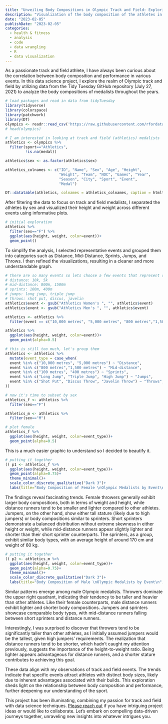 ```yaml
---
title: "Unveiling Body Compositions in Olympic Track and Field: Exploring Data Trends"
description: "Visualization of the body composition of the athletes in different track and field events. Data from #TidyTuesday."
date: "2023-02-05"
publishDate: "2023-02-05"
categories:
  - health & fitness
  - analysis
  - code
  - data wrangling
  - R
  - data visualization
---
```


As a passionate track and field athlete, I have always been curious about the correlation between body composition and performance in various events. In this data science project, I explore the realm of Olympic track and field by utilizing data from the Tidy Tuesday GitHub repository (July 27, 2021) to analyze the body compositions of medalists throughout the years.

```r
# load packages and read in data from tidyTuesday
library(tidyverse)
library(colorspace)
library(patchwork)
library(DT)
olympics <- readr::read_csv('https://raw.githubusercontent.com/rfordatascience/tidytuesday/master/data/2021/2021-07-27/olympics.csv')
# head(olympics)

# I am interested in looking at track and field (athletics) medalists
athletics <- olympics %>% 
  filter(sport=="Athletics",
         !is.na(medal))

athletics$sex <- as.factor(athletics$sex)

athletics_colnames <- c("ID", "Name", "Sex", "Age", "Height",
                        "Weight", "Team", "NOC", "Games", "Year",
                        "Season", "City", "Sport", "Event",
                        "Medal")

DT::datatable(athletics, colnames = athletics_colnames, caption = htmltools::tags$caption(style = "caption-side: bottom; text-align: center;", htmltools::strong("Table 1: Olympic Track & Field Medalists")), filter = "top", options = list(pageLength = 5, autoWidth = TRUE))
```

After filtering the data to focus on track and field medalists, I separated the athletes by sex and visualized their height and weight across different events using informative plots.

```r
# initial exploration
athletics %>% 
  filter(sex=="F") %>% 
  ggplot(aes(height, weight, color=event))+
  geom_point()
```

To simplify the analysis, I selected representative events and grouped them into categories such as Distance, Mid-Distance, Sprints, Jumps, and Throws. I then refined the visualizations, resulting in a cleaner and more understandable graph.

```r
# there are so many events so lets choose a few events that represent some categories
# distance: 10k, 5k
# mid-distance: 800m, 1500m
# sprints: 100m, 400m
# jumps: long jump, triple jump
# throws: shot put, discus, javelin
athletics$event <- gsub("Athletics Women's ", "", athletics$event)
athletics$event <- gsub("Athletics Men's ", "", athletics$event)

athletics <- athletics %>% 
  filter(event == c("10,000 metres", "5,000 metres", "800 metres","1,500 metres", "100 metres", "400 metres", "Long Jump", "Triple Jump", "Shot Put", "Discus Throw", "Javelin Throw"))

athletics %>% 
  ggplot(aes(height, weight, color=event))+
  geom_point(alpha=0.5)

# this is still too much, let's group them
athletics <- athletics %>% 
  mutate(event_type = case_when( 
  event %in% c("10,000 metres", "5,000 metres") ~ "Distance",
  event %in% c("800 metres","1,500 metres") ~ "Mid-distance",
  event %in% c("100 metres", "400 metres") ~ "Sprints",
  event %in% c("Long Jump", "Triple Jump", "High Jump") ~ "Jumps",
  event %in% c("Shot Put", "Discus Throw", "Javelin Throw") ~ "Throws",
))

# now it's time to subset by sex
athletics_f <- athletics %>% 
  filter(sex=="F")

athletics_m <- athletics %>% 
  filter(sex=="M")

# plot female
athletics_f %>% 
  ggplot(aes(height, weight, color=event_type))+
  geom_point(alpha=0.5)
```

This is a much easier graphic to understand so I decided to beautify it.

```r
# putting it together
(( p1 <- athletics_f %>% 
  ggplot(aes(height, weight, color=event_type))+
  geom_point(alpha=0.75)+
  theme_minimal()+
  scale_color_discrete_qualitative("Dark 3")+
  labs(title="Body Composition of Female \nOlympic Medalists by Event\n", x="Height (cm)", y="Weight (kg)", color="Type of Track & Field Event") ))
```

The findings reveal fascinating trends. Female throwers generally exhibit larger body compositions, both in terms of weight and height, while distance runners tend to be smaller and lighter compared to other athletes. Jumpers, on the other hand, show either tall stature (likely due to high jumpers) or body compositions similar to sprinters. Short sprinters demonstrate a balanced distribution without extreme skewness in either height or weight, while mid-distance runners appear slightly lighter and shorter than their short sprinter counterparts. The sprinters, as a group, exhibit similar body types, with an average height of around 170 cm and weight of 60 kg.

```r
# putting it together
(( p2 <- athletics_m %>% 
  ggplot(aes(height, weight, color=event_type))+
  geom_point(alpha=0.75)+
  theme_minimal()+
  scale_color_discrete_qualitative("Dark 3")+
  labs(title="Body Composition of Male \nOlympic Medalists by Event\n", x="Height (cm)", y="Weight (kg)", color="Type of Track & Field Event") ))
```

Similar patterns emerge among male Olympic medalists. Throwers dominate the upper right quadrant, indicating their tendency to be taller and heavier than other athletes. Like their female counterparts, male distance runners exhibit lighter and shorter body compositions. Jumpers and sprinters showcase comparable body types, with mid-distance runners falling between short sprinters and distance runners.

Interestingly, I was surprised to discover that throwers tend to be significantly taller than other athletes, as I initially assumed jumpers would be the tallest, given high jumpers' requirements. The realization that distance runners tend to be shorter, which hadn't caught my attention previously, suggests the importance of the height-to-weight ratio. Being lighter appears advantageous for distance runners, and a shorter stature contributes to achieving this goal.

These data align with my observations of track and field events. The trends indicate that specific events attract athletes with distinct body sizes, likely due to inherent advantages associated with their builds. This exploration sheds light on the relationship between body composition and performance, further deepening our understanding of the sport.

This project has been illuminating, combining my passion for track and field with data science techniques. [Please reach out](/contact.qmd) if you have intriguing project ideas or would like to collaborate. Let's embark on compelling data-driven journeys together, unraveling new insights into whatever intrigues you.